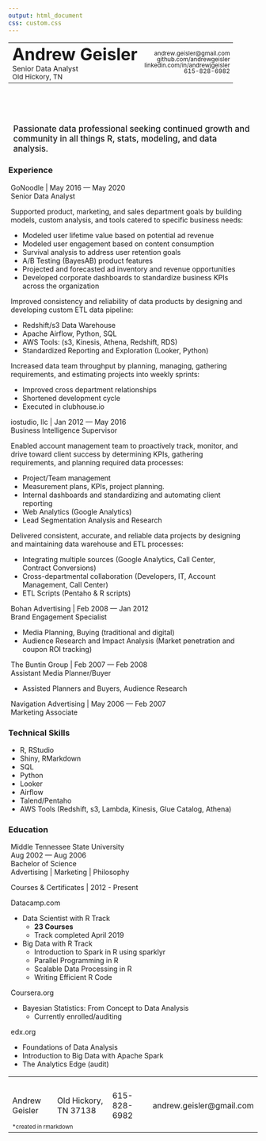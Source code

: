 ```yaml
---
output: html_document
css: custom.css
---
```

<p>
<div class="header">

<table width="100%">
<tr style="vertical-align:middle;">
  <td>
    <span style="font-size: 210%;font-weight:bold;padding-top:10px;">Andrew Geisler </span><br/>
    <span style="font-size: 90%;font-weight:normal;">Senior Data Analyst</span><br/>
    <span style="font-size: 85%;font-weight:normal;">Old Hickory, TN</span>
  </td>
  <td style = "text-align: right;font-size: 75%; font-weight:normal;line-height:12px;">
  andrew.geisler@gmail.com<br/>
  github.com/andrewgeisler<br/>
  linkedin.com/in/andrewjgeisler<br/>
  615-828-6982
  </td>
</table>
</div>

<div style="padding-top:50px;padding-left:10px; padding-right:10px;font-size:120%;font-weight:500;">

Passionate data professional seeking continued growth and community in all things R,  stats, modeling, and data analysis.

</div>
<div>



<div class="column-left">

### Experience

<div style="padding-left:5px;padding-right:25px">
<span class="callout">
GoNoodle | May 2016 — May 2020<br/>
Senior Data Analyst
</span>

Supported product, marketing, and sales department goals by building models, custom analysis, and tools catered to specific business needs:

  - Modeled user lifetime value based on potential ad revenue
  - Modeled user engagement based on content consumption
  - Survival analysis to address user retention goals
  - A/B Testing (BayesAB) product features
  - Projected and forecasted ad inventory and revenue opportunities
  - Developed corporate dashboards to standardize business KPIs across the organization

Improved consistency and reliability of data products by designing and developing custom ETL data pipeline:

  - Redshift/s3 Data Warehouse
  - Apache Airflow, Python, SQL
  - AWS Tools: (s3, Kinesis, Athena, Redshift, RDS)
  - Standardized Reporting and Exploration (Looker, Python)

Increased data team throughput by planning, managing, gathering requirements, and estimating projects into weekly sprints:
 
  - Improved cross department relationships
  - Shortened development cycle  
  - Executed in clubhouse.io


<span class="callout">
iostudio, llc | Jan 2012 — May 2016 <br />
Business Intelligence Supervisor
</span>

Enabled account management team to proactively track, monitor, and drive toward client success by determining KPIs, gathering requirements, and planning required data processes:

  - Project/Team management
  - Measurement plans, KPIs, project planning.
  - Internal dashboards and standardizing and automating client reporting
  - Web Analytics (Google Analytics)
  - Lead Segmentation Analysis and Research

Delivered consistent, accurate, and reliable data projects by designing and maintaining data warehouse and ETL processes:

  - Integrating multiple sources (Google Analytics, Call Center, Contract Conversions)
  - Cross-departmental collaboration  (Developers, IT, Account Management, Call Center)
  - ETL Scripts (Pentaho & R scripts)


<span class="callout">
Bohan Advertising | Feb 2008 — Jan 2012 <br />
Brand Engagement Specialist
</span>

  - Media Planning, Buying (traditional and digital)
  - Audience Research and Impact Analysis (Market penetration and coupon ROI tracking)

<span class="callout">
The Buntin Group | Feb 2007 — Feb 2008 <br />
Assistant Media Planner/Buyer
</span>

  - Assisted Planners and Buyers, Audience Research

<span class="callout">
Navigation Advertising | May 2006 — Feb 2007 <br />
Marketing Associate
</span>
</div></div>

<div class="column-space"></div>

<div class="column-right">

### Technical Skills

- R, RStudio
- Shiny, RMarkdown
- SQL
- Python
- Looker
- Airflow
- Talend/Pentaho
- AWS Tools (Redshift, s3, Lambda, Kinesis, Glue Catalog, Athena)


### Education
<div style="padding-left:5px;">
<span class="callout">
Middle Tennessee State University<br/> 
Aug 2002 — Aug 2006<br/>
Bachelor of Science<br/></span>
Advertising | Marketing | Philosophy 


<span class="callout">
Courses & Certificates | 2012 - Present <br /></span>

<span class="callout">Datacamp.com</span>

  - Data Scientist with R Track
    - <b>23 Courses</b> 
    - Track completed April 2019
    
  - Big Data with R Track
    - Introduction to Spark in R using sparklyr
    - Parallel Programming in R
    - Scalable Data Processing in R
    - Writing Efficient R Code
  
<span class="callout">Coursera.org</span>

 - Bayesian Statistics: From Concept to Data Analysis
   - Currently enrolled/auditing

<span class="callout">edx.org</span>

  - Foundations of Data Analysis
  - Introduction to Big Data with Apache Spark
  - The Analytics Edge (audit)


</div></div>



<div class="footer">


<table width="100%">
<tr><td colspan="4"><br></td></tr>
<tr>
<td>Andrew Geisler</td>
<td>Old Hickory, TN 37138</td>
<td>615-828-6982</td>
<td>andrew.geisler@gmail.com</td>
</tr>
<tr><td colspan="4"><span style="text-align:right;font-size:70%;">*created in rmarkdown</span></td></tr>
</table>
</div>

<!-- wkhtmltopdf --page-size letter --margin-top 1 --margin-left 1 --margin-right 1 --margin-bottom 1  andrew-geisler.html andrew-geisler-resume.pdf -->